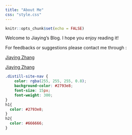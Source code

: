 ```yaml
---
title: "About Me"
css: "style.css"
---
```


```r
knitr::opts_chunk$set(echo = FALSE)
```

Welcome to Jiaying's Blog. I hope you enjoy reading it!

For feedbacks or suggestions please contact me through :

<i class="fa fa-github"></i> [Jiaying Zhang](https://github.com/Jiayingttkx)

<i class="fa fa-weibo"> </i> [Jiaying Zhang](https://weibo.com/u/6553328377/home)

```css
.distill-site-nav {
    color: rgba(255, 255, 255, 0.8);
    background-color: #2793e8;
    font-size: 15px;
    font-weight: 300;
}
h1{
  color: #2793e8;
}
h2{
  color: #666666;
}
```